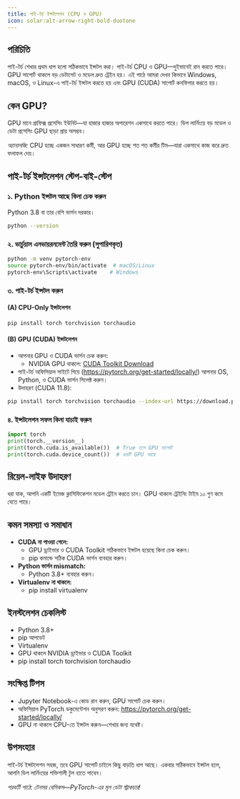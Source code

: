 ```yaml
---
title: পাই-টর্চ ইন্সটলেশন (CPU ও GPU)
icon: solar:alt-arrow-right-bold-duotone
---
```


## পরিচিতি

পাই-টর্চ শেখার প্রথম ধাপ হলো সঠিকভাবে ইন্সটল করা। পাই-টর্চ CPU ও GPU—দুইভাবেই রান করতে পারে। GPU সাপোর্ট থাকলে বড় ডেটাসেট ও মডেল দ্রুত ট্রেইন হয়। এই পাঠে আমরা দেখব কিভাবে Windows, macOS, ও Linux-এ পাই-টর্চ ইন্সটল করতে হয় এবং GPU (CUDA) সাপোর্ট কনফিগার করতে হয়।

## কেন GPU?

GPU মানে গ্রাফিক্স প্রসেসিং ইউনিট—যা হাজার হাজার অপারেশন একসাথে করতে পারে। ডিপ লার্নিংয়ে বড় মডেল ও ডেটা প্রসেসিং GPU ছাড়া প্রায় অসম্ভব।

_অ্যানালজি:_ CPU হচ্ছে একজন সাধারণ কর্মী, আর GPU হচ্ছে শত শত কর্মীর টিম—যারা একসাথে কাজ করে দ্রুত ফলাফল দেয়।

## পাই-টর্চ ইন্সটলেশন স্টেপ-বাই-স্টেপ

### ১. Python ইন্সটল আছে কিনা চেক করুন

Python 3.8 বা তার বেশি ভার্সন দরকার।

```bash
python --version
```

### ২. ভার্চুয়াল এনভায়রনমেন্ট তৈরি করুন (সুপারিশকৃত)

```bash
python -m venv pytorch-env
source pytorch-env/bin/activate  # macOS/Linux
pytorch-env\Scripts\activate    # Windows
```

### ৩. পাই-টর্চ ইন্সটল করুন

#### (A) CPU-Only ইন্সটলেশন

```bash
pip install torch torchvision torchaudio
```

#### (B) GPU (CUDA) ইন্সটলেশন

- আপনার GPU ও CUDA ভার্সন চেক করুন:
  - NVIDIA GPU থাকলে: [CUDA Toolkit Download](https://developer.nvidia.com/cuda-toolkit)
- পাই-টর্চ অফিসিয়াল সাইটে গিয়ে (https://pytorch.org/get-started/locally/) আপনার OS, Python, ও CUDA ভার্সন সিলেক্ট করুন।
- উদাহরণ (CUDA 11.8):

```bash
pip install torch torchvision torchaudio --index-url https://download.pytorch.org/whl/cu118
```

### ৪. ইন্সটলেশন সফল কিনা যাচাই করুন

```python
import torch
print(torch.__version__)
print(torch.cuda.is_available())  # True হলে GPU সাপোর্ট
print(torch.cuda.device_count())  # কয়টি GPU আছে
```

## রিয়েল-লাইফ উদাহরণ

ধরা যাক, আপনি একটি ইমেজ ক্লাসিফিকেশন মডেল ট্রেইন করতে চান। GPU থাকলে ট্রেইনিং টাইম ১০ গুণ কমে যেতে পারে।

## কমন সমস্যা ও সমাধান

- **CUDA না পাওয়া গেলে:**
  - GPU ড্রাইভার ও CUDA Toolkit সঠিকভাবে ইন্সটল হয়েছে কিনা চেক করুন।
  - pip কমান্ডে সঠিক CUDA ভার্সন ব্যবহার করুন।
- **Python ভার্সন mismatch:**
  - Python 3.8+ ব্যবহার করুন।
- **Virtualenv না থাকলে:**
  - pip install virtualenv

## ইনস্টলেশন চেকলিস্ট

- Python 3.8+
- pip আপডেট
- Virtualenv
- GPU থাকলে NVIDIA ড্রাইভার ও CUDA Toolkit
- pip install torch torchvision torchaudio

## সংক্ষিপ্ত টিপস

- Jupyter Notebook-এ কোড রান করুন, GPU সাপোর্ট চেক করুন।
- অফিসিয়াল PyTorch ডকুমেন্টেশন অনুসরণ করুন: https://pytorch.org/get-started/locally/
- GPU না থাকলে CPU-তে ইন্সটল করুন—শেখার জন্য যথেষ্ট।

## উপসংহার

পাই-টর্চ ইন্সটলেশন সহজ, তবে GPU সাপোর্ট চাইলে কিছু বাড়তি ধাপ আছে। একবার সঠিকভাবে ইন্সটল হলে, আপনি ডিপ লার্নিংয়ের শক্তিশালী টুল হাতে পাবেন।

_পরবর্তী পাঠে: টেনসর বেসিকস—PyTorch-এর মূল ডেটা স্ট্রাকচার!_
